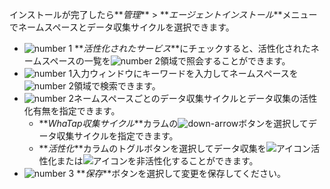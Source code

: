 インストールが完了したら**_管理_** > **_エージェントインストール_**メニューでネームスペースとデータ収集サイクルを選択できます。 

<ProdImg img='cloud-namespace-datainterval.png' desc='ネームスペースおよび収集サイクルの選択' />

-   ![number 1](/img/number-01.png) **_活性化されたサービス_**にチェックすると、活性化されたネームスペースの一覧を![number 2](/img/number-02.png)領域で照会することができます。 
-   ![number 1](/img/number-01.png)入力ウィンドウにキーワードを入力してネームスペースを![number 2](/img/number-02.png)領域で検索できます。 
-   ![number 2](/img/number-02.png)ネームスペースごとのデータ収集サイクルとデータ収集の活性化有無を指定できます。
    -   **_WhaTap収集サイクル_**カラムの![down-arrow](/img/down-arrow.svg)ボタンを選択してデータ収集サイクルを指定できます。
    -   **_活性化_**カラムのトグルボタンを選択してデータ収集を![アイコン](/img/ic-toggle-on.svg)活性化または![アイコン](/img/ic-toggle-off.svg)を非活性化することができます。
-   ![number 3](/img/number-03.png) **_保存_**ボタンを選択して変更を保存してください。
